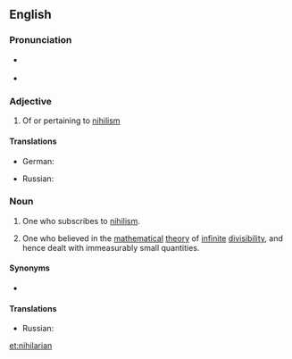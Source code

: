 {{also|Nihilarian}}
==English==

===Pronunciation===
* {{a|UK}} {{IPA|/naɪˈhɪ.leə(ɹ).i.ən/|lang=en}}
* {{hyphenation|ni|hi|la|ri|an|lang=en}}
{{rfap|lang=en}}

===Adjective===
{{en-adj}}

# Of or pertaining to [[nihilism]]

====Translations====
{{trans-top|of or pertaining to nihilism}}
* German: {{t|de|nihilistisch}}
{{trans-mid}}
* Russian: {{t+|ru|нигилисти́ческий}}
{{trans-bottom}}

===Noun===
{{en-noun}}

# One who subscribes to [[nihilism]].
# {{lb|en|obsolete|derogatory}} One who believed in the [[mathematical]] [[theory]] of [[infinite]] [[divisibility]], and hence dealt with immeasurably small quantities.

====Synonyms====
* {{l|en|nihilist}}

====Translations====
{{trans-top|one who subscribes to nihilism}}
* Russian: {{t+|ru|нигили́ст}}
{{trans-mid}}
{{trans-bottom}}

[[et:nihilarian]]